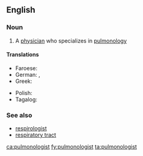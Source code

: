 ==English==

===Noun===
{{en-noun}}

# A [[physician]] who specializes in [[pulmonology]]

====Translations====
{{trans-top|a physician who specializes in pulmonology}}
* Faroese: {{t|fo|lungalækni|m}}
* German: {{t|de|Lungenarzt|m}}, {{t+|de|Pneumologe|m}}
* Greek: {{t+|el|πνευμονολόγος|m}}
{{trans-mid}}
* Polish: {{t+|pl|pulmonolog|m|f}}
* Tagalog: {{t|tl|palabaga}}
{{trans-bottom}}

===See also===
* [[respirologist]]
* [[respiratory tract]]

[[ca:pulmonologist]]
[[fy:pulmonologist]]
[[ta:pulmonologist]]